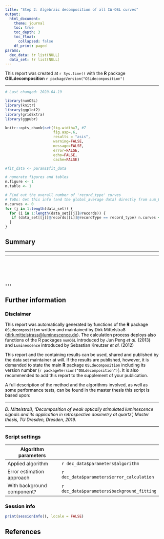 ```yaml
---
title: "Step 2: Algebraic decomposition of all CW-OSL curves"
output:
  html_document:
    theme: journal
    toc: true
    toc_depth: 3
    toc_float:
      collapsed: false
    df_print: paged
params:
  dec_data: !r list(NULL)
  data_set: !r list(NULL)
---
```

This report was created at `r Sys.time()` with the **R** package **OSLdecomposition** `r packageVersion("OSLdecomposition")`

***

```r

# Last changed: 2020-04-19

library(numOSL)
library(knitr)
library(ggplot2)
library(gridExtra)
library(ggpubr)

knitr::opts_chunk$set(fig.width=7, #7
                      fig.asp=.6,
                      results = "asis",
                      warning=FALSE,
                      message=FALSE,
                      error=FALSE,
                      echo=FALSE,
                      cache=FALSE)

#fit_data <- params$fit_data

# numerate figures and tables
n.figure <- 1
n.table <- 1

# Find out the overall number of 'record_type' curves
# ToDo: Get this info (and the global_average data) directly from sum_OSLcurves outout
n.curves <- 0
for (j in 1:length(data_set)) {
  for (i in 1:length(data_set[[j]]@records)) {
   if (data_set[[j]]@records[[i]]@recordType == record_type) n.curves <- n.curves + 1
  }
}
```

## Summary
<font color="black">

***

***

<br><br>

## ...

## Further information

### Disclaimer

This report was automatically generated by functions of the **R** package `OSLdecomposition` written and maintained by Dirk Mittelstraß (<dirk.mittelstrass@luminescence.de>). The calculation process deploys also functions of the R packages `numOSL` introduced by Jun Peng *et al.* (2013) and `Luminescence` introduced by Sebastian Kreutzer *et al.* (2012)

This report and the containing results can be used, shared and published by the data set maintainer at will. If the results are published, however, it is demanded to state the main **R** package `OSLdecomposition` including its version number (`r packageVersion("OSLdecomposition")`). It is also recommended to add this report to the supplement of your publication.   

A full description of the method and the algorithms involved, as well as some performance tests, can be found in the master thesis this script is based upon:

-------------------

*D. Mittelstraß, ‘Decomposition of weak optically stimulated luminescence signals and its application in retrospective dosimetry at quartz’, Master thesis, TU Dresden, Dresden, 2019.*

-------------------


### Script settings


**Algorithm parameters** | 
-----------------------|----------------
Applied algorithm | `r dec_data$parameters$algorithm`
Error estimation approach | `r dec_data$parameters$error_calculation`
With background component? | `r dec_data$parameters$background_fitting`

### Session info

```r

print(sessionInfo(), locale = FALSE)
```

## References

